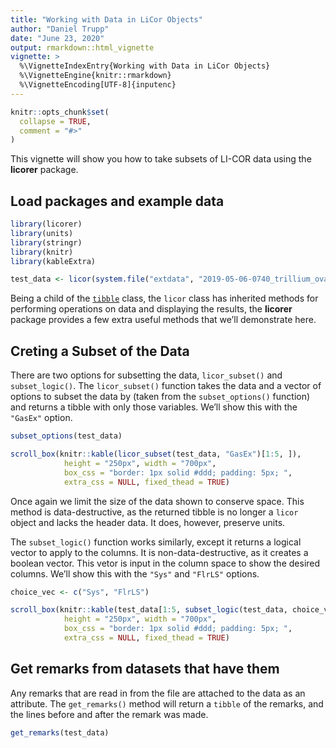 ```yaml
---
title: "Working with Data in LiCor Objects"
author: "Daniel Trupp"
date: "June 23, 2020"
output: rmarkdown::html_vignette
vignette: >
  %\VignetteIndexEntry{Working with Data in LiCor Objects}
  %\VignetteEngine{knitr::rmarkdown}
  %\VignetteEncoding[UTF-8]{inputenc}
---
```


```r
knitr::opts_chunk$set(
  collapse = TRUE,
  comment = "#>"
)
```

This vignette will show you how to take subsets of LI-COR data using the **licorer** package.

## Load packages and example data

```r
library(licorer)
library(units)
library(stringr)
library(knitr)
library(kableExtra)

test_data <- licor(system.file("extdata", "2019-05-06-0740_trillium_ovatum", package = "licorer", mustWork = TRUE))

```

Being a child of the [`tibble`](https://tibble.tidyverse.org/) class, the `licor` class has inherited methods for performing operations on data and displaying the results, the **licorer** package provides a few extra useful methods that we'll demonstrate here.

## Creting a Subset of the Data

There are two options for subsetting the data, `licor_subset()` and `subset_logic()`. The `licor_subset()` function takes the data and a vector of options to subset the data by (taken from the `subset_options()` function) and returns a tibble with only those variables. We'll show this with the `"GasEx"` option.

```r
subset_options(test_data)

scroll_box(knitr::kable(licor_subset(test_data, "GasEx")[1:5, ]),
            height = "250px", width = "700px", 
            box_css = "border: 1px solid #ddd; padding: 5px; ", 
            extra_css = NULL, fixed_thead = TRUE)
```

Once again we limit the size of the data shown to conserve space. This method is 
data-destructive, as the returned tibble is no longer a `licor` object and
lacks the header data. It does, however, preserve units.

The `subset_logic()` function works similarly, except it returns a logical vector to apply to the columns. It is non-data-destructive, as it creates a boolean vector. This vetor is input in the column space to show the desired columns. We'll show this with the `"Sys"` and `"FlrLS"` options.

```r
choice_vec <- c("Sys", "FlrLS")

scroll_box(knitr::kable(test_data[1:5, subset_logic(test_data, choice_vec)]),
            height = "250px", width = "700px", 
            box_css = "border: 1px solid #ddd; padding: 5px; ", 
            extra_css = NULL, fixed_thead = TRUE)
```

## Get remarks from datasets that have them

Any remarks that are read in from the file are attached to the data as an attribute. The `get_remarks()` method will return a `tibble` of the remarks, and the lines before and after the remark was made.

``` r
get_remarks(test_data)
```
